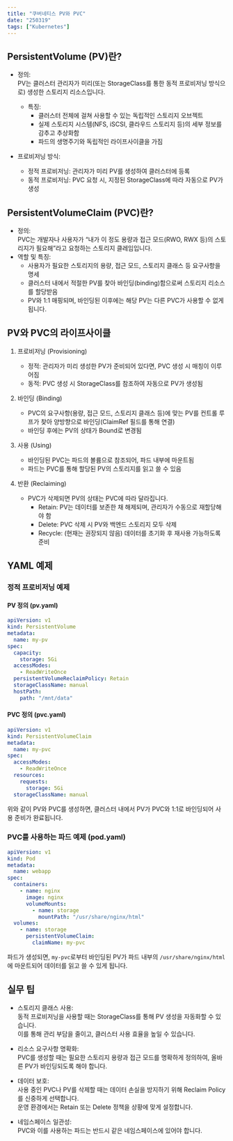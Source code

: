 ```yaml
---
title: "쿠버네티스 PV와 PVC"
date: "250319"
tags: ["Kubernetes"]
---
```


## PersistentVolume (PV)란?

- 정의:  
  PV는 클러스터 관리자가 미리(또는 StorageClass를 통한 동적 프로비저닝 방식으로) 생성한 스토리지 리소스입니다.

  - 특징:
    - 클러스터 전체에 걸쳐 사용할 수 있는 독립적인 스토리지 오브젝트
    - 실제 스토리지 시스템(NFS, iSCSI, 클라우드 스토리지 등)의 세부 정보를 감추고 추상화함
    - 파드의 생명주기와 독립적인 라이프사이클을 가짐

- 프로비저닝 방식:
  - 정적 프로비저닝: 관리자가 미리 PV를 생성하여 클러스터에 등록
  - 동적 프로비저닝: PVC 요청 시, 지정된 StorageClass에 따라 자동으로 PV가 생성

## PersistentVolumeClaim (PVC)란?

- 정의:  
  PVC는 개발자나 사용자가 “내가 이 정도 용량과 접근 모드(RWO, RWX 등)의 스토리지가 필요해”라고 요청하는 스토리지 클레임입니다.
- 역할 및 특징:
  - 사용자가 필요한 스토리지의 용량, 접근 모드, 스토리지 클래스 등 요구사항을 명세
  - 클러스터 내에서 적절한 PV를 찾아 바인딩(binding)함으로써 스토리지 리소스를 할당받음
  - PV와 1:1 매핑되며, 바인딩된 이후에는 해당 PV는 다른 PVC가 사용할 수 없게 됩니다.

## PV와 PVC의 라이프사이클

1. 프로비저닝 (Provisioning)

   - 정적: 관리자가 미리 생성한 PV가 준비되어 있다면, PVC 생성 시 매칭이 이루어짐
   - 동적: PVC 생성 시 StorageClass를 참조하여 자동으로 PV가 생성됨

2. 바인딩 (Binding)

   - PVC의 요구사항(용량, 접근 모드, 스토리지 클래스 등)에 맞는 PV를 컨트롤 루프가 찾아 양방향으로 바인딩(ClaimRef 필드를 통해 연결)
   - 바인딩 후에는 PV의 상태가 Bound로 변경됨

3. 사용 (Using)

   - 바인딩된 PVC는 파드의 볼륨으로 참조되어, 파드 내부에 마운트됨
   - 파드는 PVC를 통해 할당된 PV의 스토리지를 읽고 쓸 수 있음

4. 반환 (Reclaiming)
   - PVC가 삭제되면 PV의 상태는 PVC에 따라 달라집니다.
     - Retain: PV는 데이터를 보존한 채 해제되며, 관리자가 수동으로 재할당해야 함
     - Delete: PVC 삭제 시 PV와 백엔드 스토리지 모두 삭제
     - Recycle: (현재는 권장되지 않음) 데이터를 초기화 후 재사용 가능하도록 준비

## YAML 예제

### 정적 프로비저닝 예제

#### PV 정의 (pv.yaml)

```yaml
apiVersion: v1
kind: PersistentVolume
metadata:
  name: my-pv
spec:
  capacity:
    storage: 5Gi
  accessModes:
    - ReadWriteOnce
  persistentVolumeReclaimPolicy: Retain
  storageClassName: manual
  hostPath:
    path: "/mnt/data"
```

#### PVC 정의 (pvc.yaml)

```yaml
apiVersion: v1
kind: PersistentVolumeClaim
metadata:
  name: my-pvc
spec:
  accessModes:
    - ReadWriteOnce
  resources:
    requests:
      storage: 5Gi
  storageClassName: manual
```

위와 같이 PV와 PVC를 생성하면, 클러스터 내에서 PV가 PVC와 1:1로 바인딩되어 사용 준비가 완료됩니다.

### PVC를 사용하는 파드 예제 (pod.yaml)

```yaml
apiVersion: v1
kind: Pod
metadata:
  name: webapp
spec:
  containers:
    - name: nginx
      image: nginx
      volumeMounts:
        - name: storage
          mountPath: "/usr/share/nginx/html"
  volumes:
    - name: storage
      persistentVolumeClaim:
        claimName: my-pvc
```

파드가 생성되면, `my-pvc`로부터 바인딩된 PV가 파드 내부의 `/usr/share/nginx/html`에 마운트되어 데이터를 읽고 쓸 수 있게 됩니다.

## 실무 팁

- 스토리지 클래스 사용:  
  동적 프로비저닝을 사용할 때는 StorageClass를 통해 PV 생성을 자동화할 수 있습니다.  
  이를 통해 관리 부담을 줄이고, 클러스터 사용 효율을 높일 수 있습니다.

- 리소스 요구사항 명확화:  
  PVC를 생성할 때는 필요한 스토리지 용량과 접근 모드를 명확하게 정의하여, 올바른 PV가 바인딩되도록 해야 합니다.

- 데이터 보호:  
  사용 중인 PVC나 PV를 삭제할 때는 데이터 손실을 방지하기 위해 Reclaim Policy를 신중하게 선택합니다.  
  운영 환경에서는 Retain 또는 Delete 정책을 상황에 맞게 설정합니다.

- 네임스페이스 일관성:  
  PVC와 이를 사용하는 파드는 반드시 같은 네임스페이스에 있어야 합니다.
